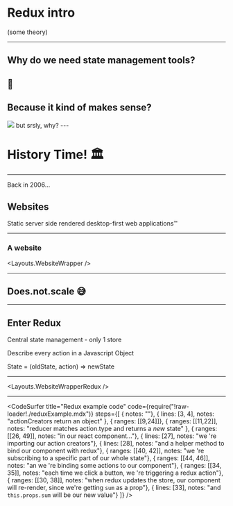 


# Redux intro
<Appear>
  <p>(some theory)</p>
</Appear>

---

## Why do we need state management tools?
🤔
---

## Because it kind of makes sense?
<Appear>

<img src="./captain-obvious.png" id="first" />
but srsly, why?
</Appear>
---

# History Time! 🏛

---

Back in 2006...

<Appear>
  <div><h2>Websites</h2></div>
  <div>Static server side rendered desktop-first web applications™</div>
</Appear>

---

### A website
<Layouts.WebsiteWrapper />

---

## Does.not.scale 😅
---
## Enter Redux

<Appear>
  <p>Central state management - only 1 store</p>
  <p>Describe every action in a Javascript Object</p>
  <p>State = (oldState, action) => newState</p>
</Appear>

---

<Layouts.WebsiteWrapperRedux />

---

<CodeSurfer
  title="Redux example code"
  code={require("!raw-loader!./reduxExample.mdx")}
  steps={[
    { notes: ""},
    { lines: [3, 4], notes: "actionCreators return an object" },
    { ranges: [[9,24]]},
    { ranges: [[11,22]], notes: "reducer matches action.type and returns a *new* state" },
    { ranges: [[26, 49]], notes: "in our react component..."},
    { lines: [27], notes: "we 're importing our action creators"},
    { lines: [28], notes: "and a helper method to bind our component with redux"},
    { ranges: [[40, 42]], notes: "we 're subscribing to a specific part of our whole state"},
    { ranges: [[44, 46]], notes: "an we 're binding some actions to our component"},
    { ranges: [[34, 35]], notes: "each time we click a button, we 're triggering a redux action"},
    { ranges: [[30, 38]], notes: "when redux updates the store, our component will re-render, since we're getting `sum` as a prop"},
    { lines: [33], notes: "and `this.props.sum` will be our new value"}
  ]}
/>
